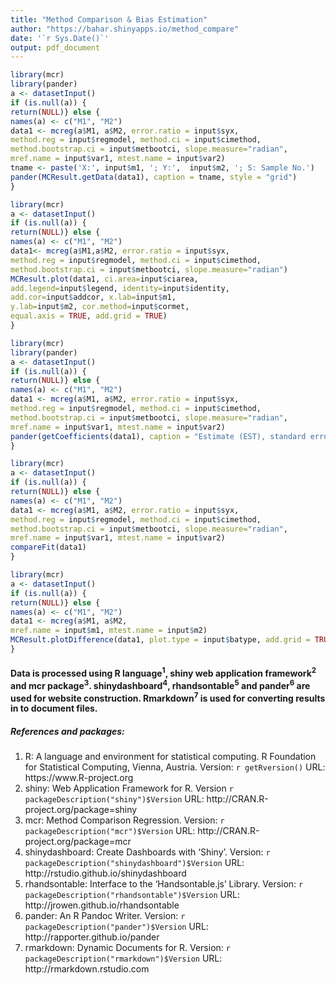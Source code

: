 ```yaml
---
title: "Method Comparison & Bias Estimation"
author: "https://bahar.shinyapps.io/method_compare"
date: '`r Sys.Date()`'
output: pdf_document
---
```


```r
library(mcr)
library(pander)
a <- datasetInput()
if (is.null(a)) {
return(NULL)} else {
names(a) <- c("M1", "M2")
data1 <- mcreg(a$M1, a$M2, error.ratio = input$syx, 
method.reg = input$regmodel, method.ci = input$cimethod,
method.bootstrap.ci = input$metbootci, slope.measure="radian",
mref.name = input$var1, mtest.name = input$var2)
tname <- paste('X:', input$m1, '; Y:',  input$m2, '; S: Sample No.')
pander(MCResult.getData(data1), caption = tname, style = "grid")
}
```

```r
library(mcr)
a <- datasetInput()
if (is.null(a)) {
return(NULL)} else {
names(a) <- c("M1", "M2")
data1<- mcreg(a$M1,a$M2, error.ratio = input$syx, 
method.reg = input$regmodel, method.ci = input$cimethod,
method.bootstrap.ci = input$metbootci, slope.measure="radian")
MCResult.plot(data1, ci.area=input$ciarea, 
add.legend=input$legend, identity=input$identity,
add.cor=input$addcor, x.lab=input$m1,
y.lab=input$m2, cor.method=input$cormet, 
equal.axis = TRUE, add.grid = TRUE)
}
```

```r
library(mcr)
library(pander)
a <- datasetInput()
if (is.null(a)) {
return(NULL)} else {
names(a) <- c("M1", "M2")
data1 <- mcreg(a$M1, a$M2, error.ratio = input$syx, 
method.reg = input$regmodel, method.ci = input$cimethod,
method.bootstrap.ci = input$metbootci, slope.measure="radian",
mref.name = input$var1, mtest.name = input$var2)
pander(getCoefficients(data1), caption = "Estimate (EST), standard error (SE) and upper-lower confidence interval (UCI-LCI) for intercept and slope", style = "grid")
}
```

```r
library(mcr)
a <- datasetInput()
if (is.null(a)) {
return(NULL)} else {
names(a) <- c("M1", "M2")
data1 <- mcreg(a$M1, a$M2, error.ratio = input$syx, 
method.reg = input$regmodel, method.ci = input$cimethod,
method.bootstrap.ci = input$metbootci, slope.measure="radian",
mref.name = input$var1, mtest.name = input$var2)
compareFit(data1)
}
```

```r
library(mcr)
a <- datasetInput()
if (is.null(a)) {
return(NULL)} else {
names(a) <- c("M1", "M2")
data1 <- mcreg(a$M1, a$M2,
mref.name = input$m1, mtest.name = input$m2)
MCResult.plotDifference(data1, plot.type = input$batype, add.grid = TRUE)
}
```


#### Data is processed using R language^1^, shiny web application framework^2^ and mcr package^3^. shinydashboard^4^, rhandsontable^5^ and pander^6^ are used for website construction. Rmarkdown^7^ is used for converting results in to document files.

##### References and packages:

1. R: A language and environment for statistical computing. R Foundation for Statistical Computing, Vienna, Austria. Version: `r getRversion()` URL: https://www.R-project.org
2. shiny: Web Application Framework for R. Version `r packageDescription("shiny")$Version` URL: http://CRAN.R-project.org/package=shiny
3. mcr: Method Comparison Regression. Version: `r packageDescription("mcr")$Version` URL: http://CRAN.R-project.org/package=mcr
4. shinydashboard: Create Dashboards with 'Shiny'. Version: `r packageDescription("shinydashboard")$Version` URL: http://rstudio.github.io/shinydashboard
5. rhandsontable: Interface to the 'Handsontable.js' Library. Version: `r packageDescription("rhandsontable")$Version` URL: http://jrowen.github.io/rhandsontable
6. pander: An R Pandoc Writer. Version: `r packageDescription("pander")$Version` URL: http://rapporter.github.io/pander
7. rmarkdown: Dynamic Documents for R. Version: `r packageDescription("rmarkdown")$Version` URL: http://rmarkdown.rstudio.com
